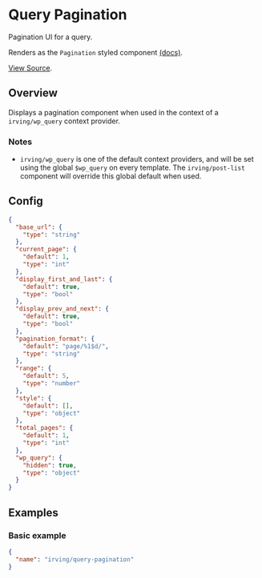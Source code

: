 <Meta title="WordPress Components|Query Pagination" />

# Query Pagination
Pagination UI for a query.

Renders as the `Pagination` styled component [(docs)](?path=/docs/styled-components-pagination--basic-eample).

[View Source](https://github.com/alleyinteractive/wp-irving/tree/master/inc/components/components/query-pagination).

## Overview
Displays a pagination component when used in the context of a `irving/wp_query` context provider.

### Notes
* `irving/wp_query` is one of the default context providers, and will be set using the global `$wp_query` on every template. The `irving/post-list` component will override this global default when used.

## Config
```json
{
  "base_url": {
    "type": "string"
  },
  "current_page": {
    "default": 1,
    "type": "int"
  },
  "display_first_and_last": {
    "default": true,
    "type": "bool"
  },
  "display_prev_and_next": {
    "default": true,
    "type": "bool"
  },
  "pagination_format": {
    "default": "page/%1$d/",
    "type": "string"
  },
  "range": {
    "default": 5,
    "type": "number"
  },
  "style": {
    "default": [],
    "type": "object"
  },
  "total_pages": {
    "default": 1,
    "type": "int"
  },
  "wp_query": {
    "hidden": true,
    "type": "object"
  }
}
```

## Examples

### Basic example
```json
{
  "name": "irving/query-pagination"
}
```
